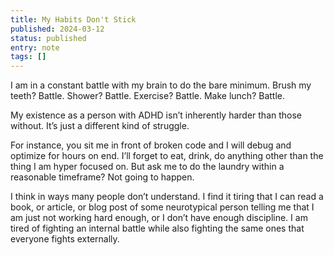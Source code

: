 ```yaml
---
title: My Habits Don't Stick
published: 2024-03-12
status: published
entry: note
tags: []
---
```

I am in a constant battle with my brain to do the bare minimum. Brush my teeth? Battle. Shower? Battle. Exercise? Battle. Make lunch? Battle.

My existence as a person with ADHD isn’t inherently harder than those without. It’s just a different kind of struggle.

For instance, you sit me in front of broken code and I will debug and optimize for hours on end. I’ll forget to eat, drink, do anything other than the thing I am hyper focused on. But ask me to do the laundry within a reasonable timeframe? Not going to happen.

I think in ways many people don’t understand. I find it tiring that I can read a book, or article, or blog post of some neurotypical person telling me that I am just not working hard enough, or I don’t have enough discipline. I am tired of fighting an internal battle while also fighting the same ones that everyone fights externally.
